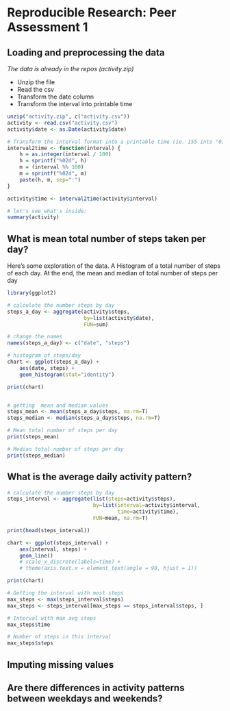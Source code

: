 # Reproducible Research: Peer Assessment 1


## Loading and preprocessing the data

_The data is already in the repos (activity.zip)_

* Unzip the file
* Read the csv
* Transform the date column
* Transform the interval into printable time

```r

unzip("activity.zip", c("activity.csv"))
activity <- read.csv("activity.csv")
activity$date <- as.Date(activity$date)

# Transform the interval format into a printable time (ie. 155 into "01:55")
interval2time <- function(interval) {
    h = as.integer(interval / 100)
    h = sprintf("%02d", h)
    m = (interval %% 100)
    m = sprintf("%02d", m)
    paste(h, m, sep=":")
}

activity$time <- interval2time(activity$interval)

# let's see what's inside:
summary(activity)

```


## What is mean total number of steps taken per day?

Here's some exploration of the data. A Histogram of a total number of steps of each day. At the end, the mean and median of total number of steps per day

```r
library(ggplot2)

# calculate the number steps by day
steps_a_day <- aggregate(activity$steps,
                         by=list(activity$date),
                         FUN=sum)

# change the names
names(steps_a_day) <- c("date", "steps")

# histogram of steps/day
chart <- ggplot(steps_a_day) +
    aes(date, steps) +
    geom_histogram(stat="identity")

print(chart)


# getting  mean and median values
steps_mean <- mean(steps_a_day$steps, na.rm=T)
steps_median <- median(steps_a_day$steps, na.rm=T)

# Mean total number of steps per day
print(steps_mean)

# Median total number of steps per day
print(steps_median)

```

## What is the average daily activity pattern?
```r

# calculate the number steps by day
steps_interval <- aggregate(list(steps=activity$steps),
                            by=list(interval=activity$interval,
                                    time=activity$time),
                            FUN=mean, na.rm=T)

print(head(steps_interval))

chart <- ggplot(steps_interval) +
    aes(interval, steps) +
    geom_line()
    # scale_x_discrete(labels=time) + 
    # theme(axis.text.x = element_text(angle = 90, hjust = 1))

print(chart)

# Getting the interval with most steps
max_steps <- max(steps_interval$steps)
max_steps <- steps_interval[max_steps == steps_interval$steps, ]

# Interval with max avg steps
max_steps$time

# Number of steps in this interval
max_steps$steps
```



## Imputing missing values



## Are there differences in activity patterns between weekdays and weekends?
